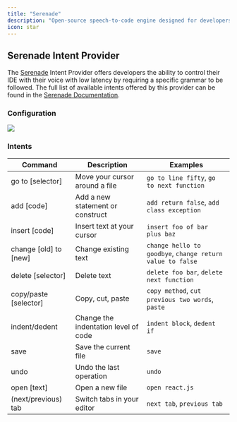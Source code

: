 ```yaml
---
title: "Serenade"
description: "Open-source speech-to-code engine designed for developers"
icon: star
---
```


## Serenade Intent Provider

The [Serenade](https://serenade.ai/) Intent Provider offers developers the ability to control their IDE with
their voice with low latency by requiring a specific grammar to be followed. The full list of available intents
offered by this provider can be found in the [Serenade Documentation](https://serenade.ai/docs).

### Configuration

<img src="/images/serenade_config.png" />

### Intents

| Command               | Description                          | Examples                                                  |
|-----------------------|--------------------------------------|-----------------------------------------------------------|
| go to [selector]      | Move your cursor around a file       | `go to line fifty`, `go to next function`                 |
| add [code]            | Add a new statement or construct     | `add return false`, `add class exception`                 |
| insert [code]         | Insert text at your cursor           | `insert foo of bar plus baz`                              |
| change [old] to [new] | Change existing text                 | `change hello to goodbye`, `change return value to false` |
| delete [selector]     | Delete text                          | `delete foo bar`, `delete next function`                  |
| copy/paste [selector] | Copy, cut, paste                     | `copy method`, `cut previous two words`, `paste`          |
| indent/dedent         | Change the indentation level of code | `indent block`, `dedent if`                               |
| save                  | Save the current file                | `save`                                                    |
| undo                  | Undo the last operation              | `undo`                                                    |
| open [text]           | Open a new file                      | `open react.js`                                           |
| (next/previous) tab   | Switch tabs in your editor           | `next tab`, `previous tab`                                |
